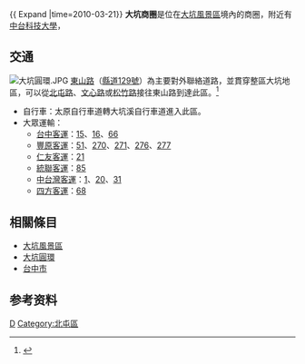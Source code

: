 {{ Expand |time=2010-03-21}}
'''大坑商圈'''是位在[[大坑風景區|大坑風景區]]境內的商圈，附近有[[中台科技大學|中台科技大學]]，{{来源请求|為[[台中市|台中市]]市民認為前十名及最受歡迎的商圈之一。|time=2021-07-30}}

== 交通 ==
[[File:大坑圓環.JPG|right]]
[[東山路_(台中市)|東山路]]（[[縣道129號|縣道129號]]）為主要對外聯絡道路，並貫穿整區大坑地區，可以從[[北屯路|北屯路]]、[[文心路|文心路]]或[[松竹路|松竹路]]接往東山路到達此區。<ref>{{Cite web|title=大坑商圈|url=https://www.economic.taichung.gov.tw/47987/post|access-date=2021-07-30|work=臺中市政府經濟發展局|language=zh-Hant|archive-date=2020-08-12|archive-url=https://web.archive.org/web/20200812035559/https://www.economic.taichung.gov.tw/47987/post|dead-url=no}}</ref>
*自行車：太原自行車道轉大坑溪自行車道進入此區。
*大眾運輸：
**[[台中客運|台中客運]]：[[台中市公車15路|15]]、[[台中市公車16路|16]]、[[台中市公車66路|66]]
**[[豐原客運|豐原客運]]：[[台中市公車51路|51]]、[[台中市公車270路|270]]、[[台中市公車271路|271]]、[[台中市公車276路|276]]、[[台中市公車277路|277]]
**[[仁友客運|仁友客運]]：[[台中市公車21路|21]]
**[[統聯客運|統聯客運]]：[[台中市公車85路|85]]
**[[中台灣客運|中台灣客運]]：[[台中市公車1路|1]]、[[台中市公車20路|20]]、[[台中市公車31路|31]]
**[[四方客運|四方客運]]：[[台中市公車68路|68]]

== 相關條目 ==
*[[大坑風景區|大坑風景區]]
*[[大坑圓環|大坑圓環]]
*[[台中市|台中市]]

== 参考资料 ==
[[Category:台中市商圈|D]]
[[Category:北屯區|Category:北屯區]]
<references />{{Entertain-stub}}